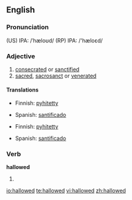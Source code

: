 ==English==

===Pronunciation===
(US) IPA: /ˈhæloʊd/
(RP) IPA: /'hæloɛd/

===Adjective===
{{en-adj}}

# [[consecrated]] or [[sanctified]]
# [[sacred]], [[sacrosanct]] or [[venerated]]

====Translations====
{{trans-top|consecrated or sanctified}}
*Finnish: [[pyhitetty]]
{{trans-mid}}
*Spanish: [[santificado]]
{{trans-bottom}}

{{trans-top|sacred, sacrosanct or venerated}}
*Finnish: [[pyhitetty]]
{{trans-mid}}
*Spanish: [[santificado]]
{{trans-bottom}}

===Verb===
'''hallowed'''

# {{past of|hallow}}

[[io:hallowed]]
[[te:hallowed]]
[[vi:hallowed]]
[[zh:hallowed]]